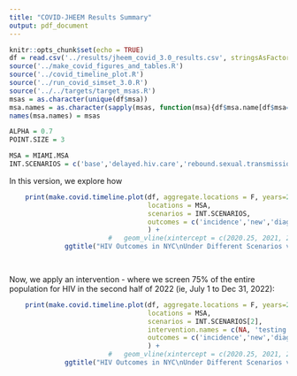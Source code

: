 ```yaml
---
title: "COVID-JHEEM Results Summary"
output: pdf_document
---
```


```r
knitr::opts_chunk$set(echo = TRUE)
df = read.csv('../results/jheem_covid_3.0_results.csv', stringsAsFactors = F)
source('../make_covid_figures_and_tables.R')
source('../covid_timeline_plot.R')
source('../run_covid_simset_3.0.R')
source('../../targets/target_msas.R')
msas = as.character(unique(df$msa))
msa.names = as.character(sapply(msas, function(msa){df$msa.name[df$msa==msa][1]}))
names(msa.names) = msas

ALPHA = 0.7
POINT.SIZE = 3

MSA = MIAMI.MSA
INT.SCENARIOS = c('base','delayed.hiv.care','rebound.sexual.transmission','rebound.sex.delayed.hiv.care')[c(2,4)]
```


In this version, we explore how 


```r

    print(make.covid.timeline.plot(df, aggregate.locations = F, years=2015:2030,
                                   locations = MSA,
                                   scenarios = INT.SCENARIOS,
                                   outcomes = c('incidence','new','diagnosed')
                                   ) +
                         #   geom_vline(xintercept = c(2020.25, 2021, 2021 + 184/365), linetype='dotted') +
              ggtitle("HIV Outcomes in NYC\nUnder Different Scenarios vis-a-vis COVID-19"))

    
```

Now, we apply an intervention - where we screen 75% of the entire population for HIV in the second half of 2022 (ie, July 1 to Dec 31, 2022):

```r

    print(make.covid.timeline.plot(df, aggregate.locations = F, years=2015:2030,
                                   locations = MSA,
                                   scenarios = INT.SCENARIOS[2],
                                   intervention.names = c(NA, 'testing.75.6.6'),
                                   outcomes = c('incidence','new','diagnosed')
                                   ) +
                         #   geom_vline(xintercept = c(2020.25, 2021, 2021 + 184/365), linetype='dotted') +
              ggtitle("HIV Outcomes in NYC\nUnder Different Scenarios vis-a-vis COVID-19"))

    
```
